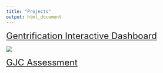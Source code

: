 ```yaml
---
title: "Projects"
output: html_document
---
```


<font size = "5"> <a href="gent_dashboard.html" title="Gentrification Interactive Dashboard">Gentrification Interactive Dashboard</a></font>

<a href = "https://samfraley.github.io">
![](images/gent_dashboard.png)


<font size = "5"> <a href="GJC.html" title="GJC Assessment">GJC Assessment</a></font>